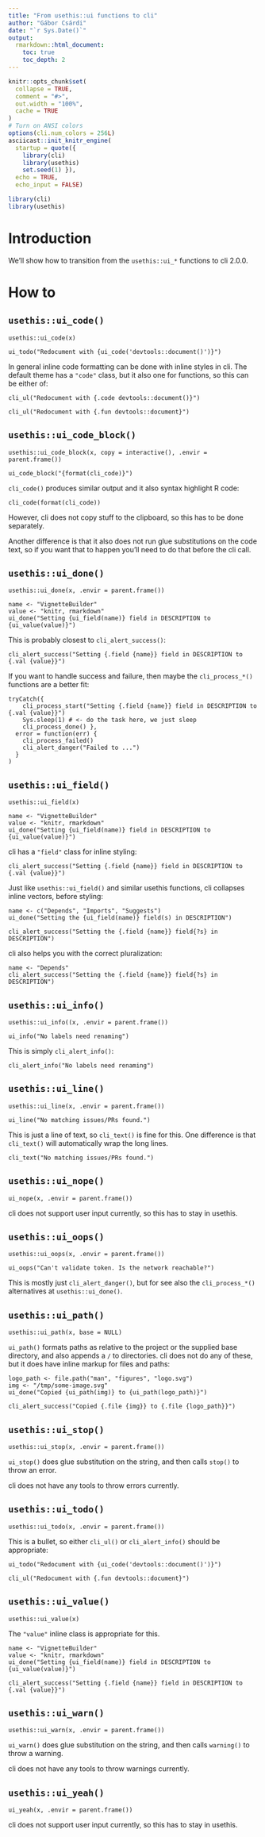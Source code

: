 ```yaml
---
title: "From usethis::ui functions to cli"
author: "Gábor Csárdi"
date: "`r Sys.Date()`"
output:
  rmarkdown::html_document:
    toc: true
    toc_depth: 2
---
```


```r
knitr::opts_chunk$set(
  collapse = TRUE,
  comment = "#>",
  out.width = "100%",
  cache = TRUE
)
# Turn on ANSI colors
options(cli.num_colors = 256L)
asciicast::init_knitr_engine(
  startup = quote({
    library(cli)
    library(usethis)
    set.seed(1) }),
  echo = TRUE,
  echo_input = FALSE)
```

```r
library(cli)
library(usethis)
```

# Introduction

We'll show how to transition from the `usethis::ui_*` functions to
cli 2.0.0.

# How to 

## `usethis::ui_code()`

```
usethis::ui_code(x)
```

```asciicast
ui_todo("Redocument with {ui_code('devtools::document()')}")
```

In general inline code formatting can be done with inline styles in cli.
The default theme has a `"code"` class, but it also one for functions,
so this can be either of:

```asciicast
cli_ul("Redocument with {.code devtools::document()}")
```

```asciicast
cli_ul("Redocument with {.fun devtools::document}")
```

## `usethis::ui_code_block()`

```
usethis::ui_code_block(x, copy = interactive(), .envir = parent.frame())
```

```asciicast
ui_code_block("{format(cli_code)}")
```

`cli_code()` produces similar output and it also syntax highlight R code:

```asciicast
cli_code(format(cli_code))
```

However, cli does not copy stuff to the clipboard, so this has to be done
separately.

Another difference is that it also does not run glue substitutions on
the code text, so if you want that to happen you'll need to do that
before the cli call.

## `usethis::ui_done()`

```
usethis::ui_done(x, .envir = parent.frame())
```

```asciicast
name <- "VignetteBuilder"
value <- "knitr, rmarkdown"
ui_done("Setting {ui_field(name)} field in DESCRIPTION to {ui_value(value)}")
```

This is probably closest to `cli_alert_success()`:

```asciicast
cli_alert_success("Setting {.field {name}} field in DESCRIPTION to {.val {value}}")
```

If you want to handle success and failure, then maybe the `cli_process_*()`
functions are a better fit:

```asciicast
tryCatch({
    cli_process_start("Setting {.field {name}} field in DESCRIPTION to {.val {value}}")
    Sys.sleep(1) # <- do the task here, we just sleep
    cli_process_done() },
  error = function(err) {
    cli_process_failed()
    cli_alert_danger("Failed to ...")
  }
)
```

## `usethis::ui_field()`

```
usethis::ui_field(x)
```

```asciicast
name <- "VignetteBuilder"
value <- "knitr, rmarkdown"
ui_done("Setting {ui_field(name)} field in DESCRIPTION to {ui_value(value)}")
```

cli has a `"field"` class for inline styling:

```asciicast
cli_alert_success("Setting {.field {name}} field in DESCRIPTION to {.val {value}}")
```

Just like `usethis::ui_field()` and similar usethis functions, cli collapses
inline vectors, before styling:

```asciicast
name <- c("Depends", "Imports", "Suggests")
ui_done("Setting the {ui_field(name)} field(s) in DESCRIPTION")
```

```asciicast
cli_alert_success("Setting the {.field {name}} field{?s} in DESCRIPTION")
```

cli also helps you with the correct pluralization:

```asciicast
name <- "Depends"
cli_alert_success("Setting the {.field {name}} field{?s} in DESCRIPTION")
```

## `usethis::ui_info()`

```
usethis::ui_info((x, .envir = parent.frame())
```

```asciicast
ui_info("No labels need renaming")
```

This is simply `cli_alert_info()`:

```asciicast
cli_alert_info("No labels need renaming")
```

## `usethis::ui_line()`

```
usethis::ui_line(x, .envir = parent.frame())
```

```asciicast
ui_line("No matching issues/PRs found.")
```

This is just a line of text, so `cli_text()` is fine for this. One difference
is that `cli_text()` will automatically wrap the long lines.


```asciicast
cli_text("No matching issues/PRs found.")
```

## `usethis::ui_nope()`

```
ui_nope(x, .envir = parent.frame())
```

cli does not support user input currently, so this has to stay in usethis.

## `usethis::ui_oops()`

```
usethis::ui_oops(x, .envir = parent.frame())
```

```asciicast
ui_oops("Can't validate token. Is the network reachable?")
```

This is mostly just `cli_alert_danger()`, but for see also the
`cli_process_*()` alternatives at `usethis::ui_done()`.

## `usethis::ui_path()`

```
usethis::ui_path(x, base = NULL)
```

`ui_path()` formats paths as relative to the project or the supplied
base directory, and also appends a `/` to directories. cli does not do
any of these, but it does have inline markup for files and paths:


```asciicast
logo_path <- file.path("man", "figures", "logo.svg")
img <- "/tmp/some-image.svg"
ui_done("Copied {ui_path(img)} to {ui_path(logo_path)}")
```

```asciicast
cli_alert_success("Copied {.file {img}} to {.file {logo_path}}")
```

## `usethis::ui_stop()`

```
usethis::ui_stop(x, .envir = parent.frame())
```

`ui_stop()` does glue substitution on the string, and then calls `stop()`
to throw an error.

cli does not have any tools to throw errors currently.

## `usethis::ui_todo()`

```
usethis::ui_todo(x, .envir = parent.frame())
```

This is a bullet, so either `cli_ul()` or `cli_alert_info()` should be
appropriate:

```asciicast
ui_todo("Redocument with {ui_code('devtools::document()')}")
```

```asciicast
cli_ul("Redocument with {.fun devtools::document}")
```

## `usethis::ui_value()`

```
usethis::ui_value(x)
```

The `"value"` inline class is appropriate for this.

```asciicast
name <- "VignetteBuilder"
value <- "knitr, rmarkdown"
ui_done("Setting {ui_field(name)} field in DESCRIPTION to {ui_value(value)}")
```

```asciicast
cli_alert_success("Setting {.field {name}} field in DESCRIPTION to {.val {value}}")
```

## `usethis::ui_warn()`

```
usethis::ui_warn(x, .envir = parent.frame())
```

`ui_warn()` does glue substitution on the string, and then calls `warning()`
to throw a warning.

cli does not have any tools to throw warnings currently.

## `usethis::ui_yeah()`

```
ui_yeah(x, .envir = parent.frame())
```

cli does not support user input currently, so this has to stay in usethis.
